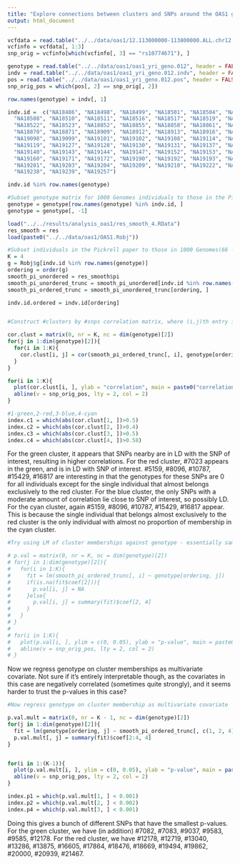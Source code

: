 ```yaml
---
title: "Explore connections between clusters and SNPs around the OAS1 gene"
output: html_document
---
```




```r
vcfdata = read.table("../../data/oas1/12.113000000-113800000.ALL.chr12.phase3_shapeit2_mvncall_integrated_v5a.20130502.genotypes.vcf", header = FALSE)
vcfinfo = vcfdata[, 1:3]
snp_orig = vcfinfo[which(vcfinfo[, 3] == "rs10774671"), ]

genotype = read.table("../../data/oas1/oas1_yri_geno.012", header = FALSE)
indv = read.table("../../data/oas1/oas1_yri_geno.012.indv", header = FALSE)
pos = read.table("../../data/oas1/oas1_yri_geno.012.pos", header = FALSE)
snp_orig_pos = which(pos[, 2] == snp_orig[, 2])

row.names(genotype) = indv[, 1]

indv.id =  c("NA18486", "NA18498", "NA18499", "NA18501", "NA18504", "NA18505", "NA18507",
  "NA18508", "NA18510", "NA18511", "NA18516", "NA18517", "NA18519", "NA18520",
  "NA18522", "NA18523", "NA18852", "NA18855", "NA18858", "NA18861", "NA18862",
  "NA18870", "NA18871", "NA18909", "NA18912", "NA18913", "NA18916", "NA19093",
  "NA19098", "NA19099", "NA19101", "NA19102", "NA19108", "NA19114", "NA19116",
  "NA19119", "NA19127", "NA19128", "NA19130", "NA19131", "NA19137", "NA19138",
  "NA19140", "NA19143", "NA19144", "NA19147", "NA19152", "NA19153", "NA19159",
  "NA19160", "NA19171", "NA19172", "NA19190", "NA19192", "NA19193", "NA19200",
  "NA19201", "NA19203", "NA19204", "NA19209", "NA19210", "NA19222", "NA19225",
  "NA19238", "NA19239", "NA19257")

indv.id %in% row.names(genotype)

#Subset genotype matrix for 1000 Genomes individuals to those in the Pickrell paper
genotype = genotype[row.names(genotype) %in% indv.id, ]
genotype = genotype[, -1]


```



```r
load("../../results/analysis_oas1/res_smooth_4.RData")
res_smooth = res
load(paste0("../../data/oas1/OAS1.Robj"))

#Subset individuals in the Pickrell paper to those in 1000 Genomes(66 -> 55 individuals)
K = 4
g = Robj$g[indv.id %in% row.names(genotype)]
ordering = order(g)
smooth_pi_unordered = res_smooth$pi
smooth_pi_unordered_trunc = smooth_pi_unordered[indv.id %in% row.names(genotype), ]
smooth_pi_ordered_trunc = smooth_pi_unordered_trunc[ordering, ]

indv.id.ordered = indv.id[ordering]


#Construct #clusters by #snps correlation matrix, where (i,j)th entry is the correlation between cluster memberships (for the 55 samples) and genotypes (for the 55 samples)

cor.clust = matrix(0, nr = K, nc = dim(genotype)[2])
for(j in 1:dim(genotype)[2]){
  for(i in 1:K){
    cor.clust[i, j] = cor(smooth_pi_ordered_trunc[, i], genotype[ordering, j])
  }
}

for(i in 1:K){
  plot(cor.clust[i, ], ylab = "correlation", main = paste0("correlation between cluster memberships and genotypes for cluster ", i))
  abline(v = snp_orig_pos, lty = 2, col = 2)
}

#1-green,2-red,3-blue,4-cyan
index.c1 = which(abs(cor.clust[1, ])>0.5)
index.c2 = which(abs(cor.clust[2, ])>0.4)
index.c3 = which(abs(cor.clust[3, ])>0.5)
index.c4 = which(abs(cor.clust[4, ])>0.58)

```

For the green cluster, it appears that SNPs nearby are in LD with the SNP of interest, resulting in higher correlations.
For the red cluster, #7023 appears in the green, and is in LD with SNP of interest. #5159, #8096, #10787, #15429, #16817 are interesting in that the genotypes for these SNPs are 0 for all individuals except for the single individual that almost belongs exclusively to the red cluster.
For the blue cluster, the only SNPs with a moderate amount of correlation lie close to SNP of interest, so possibly LD.
For the cyan cluster, again #5159, #8096, #10787, #15429, #16817 appear. This is because the single individual that belongs almost exclusively to the red cluster is the only individual with almost no proportion of membership in the cyan cluster.



```r
#Try using LM of cluster memberships against genotype - essentially same as using correlation

# p.val = matrix(0, nr = K, nc = dim(genotype)[2])
# for(j in 1:dim(genotype)[2]){
#   for(i in 1:K){
#     fit = lm(smooth_pi_ordered_trunc[, i] ~ genotype[ordering, j])
#     if(is.na(fit$coef[2])){
#       p.val[i, j] = NA
#     }else{
#       p.val[i, j] = summary(fit)$coef[2, 4]
#     }
#   }
# }
# 
# for(i in 1:K){
#   plot(p.val[i, ], ylim = c(0, 0.05), ylab = "p-value", main = paste0("p-value from regression of cluster memberships on genotypes for cluster ", i))
#   abline(v = snp_orig_pos, lty = 2, col = 2)
# }

```

Now we regress genotype on cluster memberships as multivariate covariate. Not sure if it's entirely interpretable though, as the covariates in this case are negatively correlated (sometimes quite strongly), and it seems harder to trust the p-values in this case?

```r
#Now regress genotype on cluster membership as multivariate covariate

p.val.mult = matrix(0, nr = K - 1, nc = dim(genotype)[2]) 
for(j in 1:dim(genotype)[2]){
  fit = lm(genotype[ordering, j] ~ smooth_pi_ordered_trunc[, c(1, 2, 4)])
  p.val.mult[, j] = summary(fit)$coef[2:4, 4]
}


for(i in 1:(K-1)){
  plot(p.val.mult[i, ], ylim = c(0, 0.05), ylab = "p-value", main = paste0("p-value from regression of cluster memberships on genotypes for cluster ", i))
  abline(v = snp_orig_pos, lty = 2, col = 2)
}

index.p1 = which(p.val.mult[1, ] < 0.001)
index.p2 = which(p.val.mult[2, ] < 0.002)
index.p4 = which(p.val.mult[3, ] < 0.001)

```

Doing this gives a bunch of different SNPs that have the smallest p-values. For the green cluster, we have (in addition)  #7082, #7083, #9037, #9583,  #9585, #12178. For the red cluster, we have #12178, #12719, #13040, #13286, #13875, #16605, #17864, #18476, #18669, #19494, #19862, #20000, #20939, #21467. 